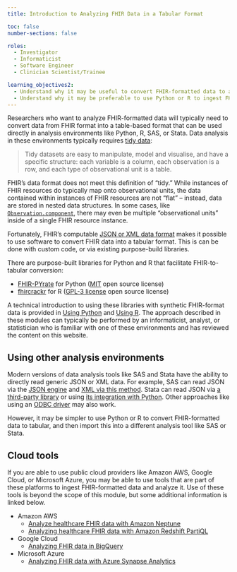 ```yaml
---
title: Introduction to Analyzing FHIR Data in a Tabular Format

toc: false
number-sections: false

roles:
  - Investigator
  - Informaticist
  - Software Engineer
  - Clinician Scientist/Trainee

learning_objectives2:
  - Understand why it may be useful to convert FHIR-formatted data to a tabular format, and the skillsets needed to perform these conversions.
  - Understand why it may be preferable to use Python or R to ingest FHIR-formatted data for final analysis in a statistics package like SAS or Stata.
---
```


Researchers who want to analyze FHIR-formatted data will typically need to convert data from FHIR format into a table-based format that can be used directly in analysis environments like Python, R, SAS, or Stata. Data analysis in these environments typically requires [tidy data](http://vita.had.co.nz/papers/tidy-data.pdf):

> Tidy datasets are easy to manipulate, model and visualise, and have a specific structure: each variable is a column, each observation is a row, and each type of observational unit is a table.

FHIR's data format does not meet this definition of "tidy." While instances of FHIR resources do typically map onto observational units, the data contained within instances of FHIR resources are not "flat" -- instead, data are stored in nested data structures. In some cases, like [`Observation.component`](https://www.hl7.org/fhir/observation.html), there may even be multiple "observational units" inside of a single FHIR resource instance.

Fortunately, FHIR's computable [JSON or XML data format](fhir-from-1000-ft.qmd#the-structure-of-fhir) makes it possible to use software to convert FHIR data into a tabular format. This is can be done with custom code, or via existing purpose-build libraries.

There are purpose-built libraries for Python and R that facilitate FHIR-to-tabular conversion:

- [FHIR-PYrate](https://github.com/UMEssen/FHIR-PYrate) for Python ([MIT](https://github.com/UMEssen/FHIR-PYrate/blob/main/LICENSE) open source license)
- [fhircrackr](https://github.com/POLAR-fhiR/fhircrackr) for R ([GPL-3 license](https://cran.r-project.org/web/packages/fhircrackr/index.html) open source license)

A technical introduction to using these libraries with synthetic FHIR-format data is provided in [Using Python](tabular-python.qmd) and [Using R](tabular-r.qmd). The approach described in these modules can typically be performed by an informaticist, analyst, or statistician who is familiar with one of these environments and has reviewed the content on this website.

## Using other analysis environments

Modern versions of data analysis tools like SAS and Stata have the ability to directly read generic JSON or XML data. For example, SAS can read JSON via the [JSON engine](https://go.documentation.sas.com/doc/en/pgmsascdc/9.4_3.5/lestmtsglobal/n1jfdetszx99ban1rl4zll6tej7j.htm) and [XML via this method](https://support.sas.com/resources/papers/proceedings17/1318-2017.pdf). Stata can read JSON via [a third-party library](http://fmwww.bc.edu/RePEc/bocode/i/insheetjson.html) or using [its integration with Python](http://fmwww.bc.edu/RePEc/bocode/i/insheetjson.html). Other approaches like using an [ODBC driver](https://www.cdata.com/kb/tech/fhir-odbc-sas.rst) may also work.

However, it may be simpler to use Python or R to convert FHIR-formatted data to tabular, and then import this into a different analysis tool like SAS or Stata.

## Cloud tools

If you are able to use public cloud providers like Amazon AWS, Google Cloud, or Microsoft Azure, you may be able to use tools that are part of these platforms to ingest FHIR-formatted data and analyze it. Use of these tools is beyond the scope of this module, but some additional information is linked below.

- Amazon AWS
  - [Analyze healthcare FHIR data with Amazon Neptune](https://aws.amazon.com/blogs/database/analyze-healthcare-fhir-data-with-amazon-neptune/)
  - [Analyzing healthcare FHIR data with Amazon Redshift PartiQL](https://aws.amazon.com/blogs/big-data/analyzing-healthcare-fhir-data-with-amazon-redshift-partiql/)
- Google Cloud
  - [Analyzing FHIR data in BigQuery](https://cloud.google.com/architecture/analyzing-fhir-data-in-bigquery)
- Microsoft Azure
  -  [Analyzing FHIR data with Azure Synapse Analytics](https://techcommunity.microsoft.com/t5/healthcare-and-life-sciences/analyzing-fhir-data-with-azure-synapse-analytics/ba-p/2719006)